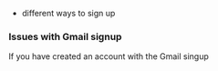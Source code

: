 * different ways to sign up

### **Issues with Gmail signup**

If you have created an account with the Gmail singup